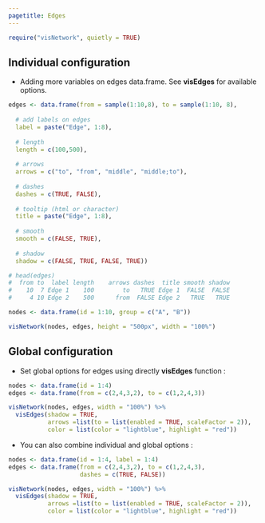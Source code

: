 ```yaml
---
pagetitle: Edges
---
```


```r
require("visNetwork", quietly = TRUE)
```

## Individual configuration

* Adding more variables on edges data.frame. See **visEdges** for available options.

```r
edges <- data.frame(from = sample(1:10,8), to = sample(1:10, 8),
                    
  # add labels on edges                  
  label = paste("Edge", 1:8),
  
  # length
  length = c(100,500),
  
  # arrows
  arrows = c("to", "from", "middle", "middle;to"),
  
  # dashes
  dashes = c(TRUE, FALSE),
  
  # tooltip (html or character)
  title = paste("Edge", 1:8),
  
  # smooth
  smooth = c(FALSE, TRUE),
  
  # shadow
  shadow = c(FALSE, TRUE, FALSE, TRUE)) 

# head(edges)
#  from to  label length    arrows dashes  title smooth shadow
#    10  7 Edge 1    100        to   TRUE Edge 1  FALSE  FALSE
#     4 10 Edge 2    500      from  FALSE Edge 2   TRUE   TRUE

nodes <- data.frame(id = 1:10, group = c("A", "B"))
```

```r
visNetwork(nodes, edges, height = "500px", width = "100%")
```

## Global configuration

* Set global options for edges using directly **visEdges** function :

```r
nodes <- data.frame(id = 1:4)
edges <- data.frame(from = c(2,4,3,2), to = c(1,2,4,3))

visNetwork(nodes, edges, width = "100%") %>% 
  visEdges(shadow = TRUE,
           arrows =list(to = list(enabled = TRUE, scaleFactor = 2)),
           color = list(color = "lightblue", highlight = "red"))           
```

* You can also combine individual and global options : 

```r
nodes <- data.frame(id = 1:4, label = 1:4)
edges <- data.frame(from = c(2,4,3,2), to = c(1,2,4,3), 
                    dashes = c(TRUE, FALSE))

visNetwork(nodes, edges, width = "100%") %>% 
  visEdges(shadow = TRUE,
           arrows =list(to = list(enabled = TRUE, scaleFactor = 2)),
           color = list(color = "lightblue", highlight = "red"))             
```